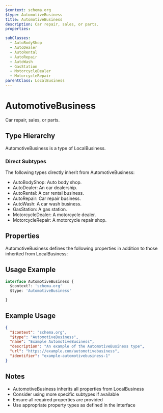 ```yaml
---
$context: schema.org
$type: AutomotiveBusiness
title: AutomotiveBusiness
description: Car repair, sales, or parts.
properties:

subClasses:
  - AutoBodyShop
  - AutoDealer
  - AutoRental
  - AutoRepair
  - AutoWash
  - GasStation
  - MotorcycleDealer
  - MotorcycleRepair
parentClass: LocalBusiness
---
```


# AutomotiveBusiness

Car repair, sales, or parts.

## Type Hierarchy

AutomotiveBusiness is a type of LocalBusiness.

### Direct Subtypes

The following types directly inherit from AutomotiveBusiness:

- AutoBodyShop: Auto body shop.
- AutoDealer: An car dealership.
- AutoRental: A car rental business.
- AutoRepair: Car repair business.
- AutoWash: A car wash business.
- GasStation: A gas station.
- MotorcycleDealer: A motorcycle dealer.
- MotorcycleRepair: A motorcycle repair shop.

## Properties

AutomotiveBusiness defines the following properties in addition to those inherited from LocalBusiness:



## Usage Example

```typescript
interface AutomotiveBusiness {
  $context?: 'schema.org'
  $type: 'AutomotiveBusiness'

}
```

## Example Usage

```json
{
  "$context": "schema.org",
  "$type": "AutomotiveBusiness",
  "name": "Example AutomotiveBusiness",
  "description": "An example of the AutomotiveBusiness type",
  "url": "https://example.com/automotivebusiness",
  "identifier": "example-automotivebusiness-1"
}
```

## Notes

- AutomotiveBusiness inherits all properties from LocalBusiness
- Consider using more specific subtypes if available
- Ensure all required properties are provided
- Use appropriate property types as defined in the interface
